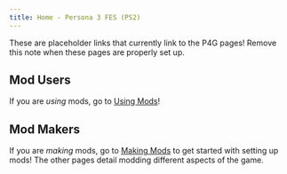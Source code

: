 ```yaml
---
title: Home - Persona 3 FES (PS2)
---
```



<Aside>
  These are placeholder links that currently link to the P4G pages! Remove this
  note when these pages are properly set up.
</Aside>

## Mod Users

If you are _using_ mods, go to [Using Mods](/p3f/getting-started/using-mods/using-mods)!

## Mod Makers

If you are _making_ mods, go to [Making Mods](/p3f/getting-started/making-mods/extracting-files) to get started with setting up mods! The other pages detail modding different aspects of the game.
